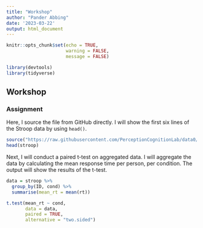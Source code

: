 ```yaml
---
title: "Workshop"
author: "Pander Abbing"
date: '2023-03-22'
output: html_document
---
```


```r
knitr::opts_chunk$set(echo = TRUE, 
                      warning = FALSE, 
                      message = FALSE)
```

```r
library(devtools)
library(tidyverse)
```

## Workshop
### Assignment

Here, I source the file from GitHub directly. I will show the first six lines of the Stroop data by using `head()`.

```r
source("https://raw.githubusercontent.com/PerceptionCognitionLab/data0/master/contexteffects/FlankerStroopSimon/cleaning.R")
head(stroop)
```

Next, I will conduct a paired t-test on aggregated data. I will aggregate the data by calculating the mean response time per person, per condition. The output will show the results of the t-test. 

```r
data = stroop %>%
  group_by(ID, cond) %>%
  summarise(mean_rt = mean(rt))

t.test(mean_rt ~ cond,
       data = data,
       paired = TRUE,
       alternative = "two.sided")
```
